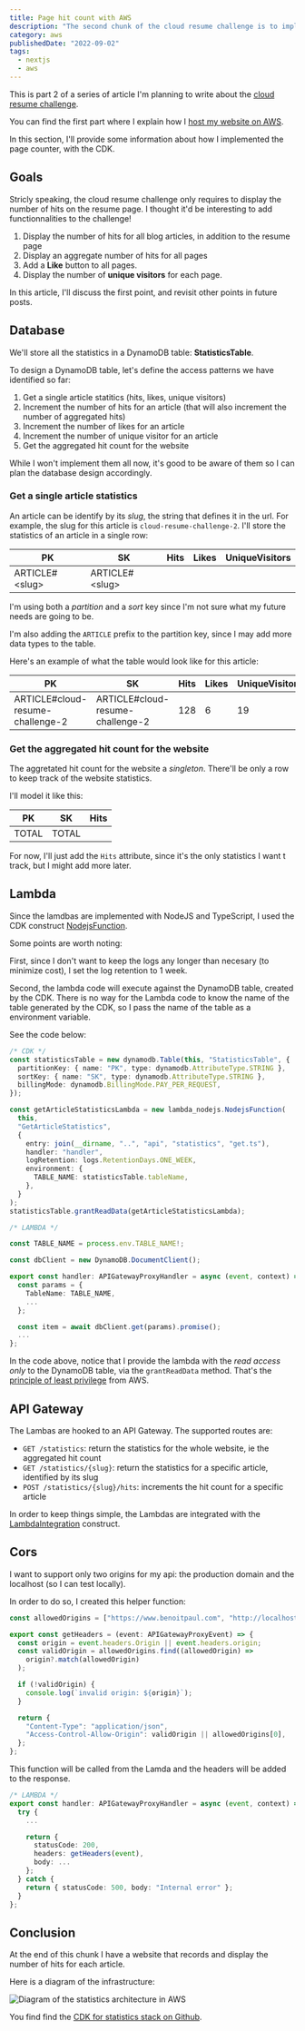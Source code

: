```yaml
---
title: Page hit count with AWS
description: "The second chunk of the cloud resume challenge is to implement a webpage hit count with API Gateway, Lambda function and DynamoDB."
category: aws
publishedDate: "2022-09-02"
tags:
  - nextjs
  - aws
---
```


This is part 2 of a series of article I'm planning to write about the [cloud resume challenge](https://cloudresumechallenge.dev/).

You can find the first part where I explain how I [host my website on AWS](https://www.benoitpaul.com/blog/aws/cloud-resume-challenge-1/).

In this section, I'll provide some information about how I implemented the page counter, with the CDK.

## Goals

Stricly speaking, the cloud resume challenge only requires to display the number of hits on the resume page. I thought it'd be interesting to add functionnalities to the challenge!

1. Display the number of hits for all blog articles, in addition to the resume page
2. Display an aggregate number of hits for all pages
3. Add a **Like** button to all pages.
4. Display the number of **unique visitors** for each page.

In this article, I'll discuss the first point, and revisit other points in future posts.

## Database

We'll store all the statistics in a DynamoDB table: **StatisticsTable**.

To design a DynamoDB table, let's define the access patterns we have identified so far:

1. Get a single article statitics (hits, likes, unique visitors)
2. Increment the number of hits for an article (that will also increment the number of aggregated hits)
3. Increment the number of likes for an article
4. Increment the number of unique visitor for an article
5. Get the aggregated hit count for the website

While I won't implement them all now, it's good to be aware of them so I can plan the database design accordingly.

### Get a single article statistics

An article can be identify by its _slug_, the string that defines it in the url. For example, the slug for this article is `cloud-resume-challenge-2`.
I'll store the statistics of an article in a single row:

| PK               | SK               | Hits | Likes | UniqueVisitors |
| ---------------- | ---------------- | ---- | ----- | -------------- |
| ARTICLE#\<slug\> | ARTICLE#\<slug\> |      |       |                |

I'm using both a _partition_ and a _sort_ key since I'm not sure what my future needs are going to be.

I'm also adding the `ARTICLE` prefix to the partition key, since I may add more data types to the table.

Here's an example of what the table would look like for this article:

| PK                               | SK                               | Hits | Likes | UniqueVisitors |
| -------------------------------- | -------------------------------- | ---- | ----- | -------------- |
| ARTICLE#cloud-resume-challenge-2 | ARTICLE#cloud-resume-challenge-2 | 128  | 6     | 19             |

### Get the aggregated hit count for the website

The aggretated hit count for the website a _singleton_. There'll be only a row to keep track of the website statistics.

I'll model it like this:

| PK    | SK    | Hits |
| ----- | ----- | ---- |
| TOTAL | TOTAL |      |

For now, I'll just add the `Hits` attribute, since it's the only statistics I want t track, but I might add more later.

## Lambda

Since the lamdbas are implemented with NodeJS and TypeScript, I used the CDK construct [NodejsFunction](https://docs.aws.amazon.com/cdk/api/v2/docs/aws-cdk-lib.aws_lambda_nodejs.NodejsFunction.html).

Some points are worth noting:

First, since I don't want to keep the logs any longer than necesary (to minimize cost), I set the log retention to 1 week.

Second, the lambda code will execute against the DynamoDB table, created by the CDK.
There is no way for the Lambda code to know the name of the table generated by the CDK, so I pass the name of the table as a environment variable.

See the code below:

```ts
/* CDK */
const statisticsTable = new dynamodb.Table(this, "StatisticsTable", {
  partitionKey: { name: "PK", type: dynamodb.AttributeType.STRING },
  sortKey: { name: "SK", type: dynamodb.AttributeType.STRING },
  billingMode: dynamodb.BillingMode.PAY_PER_REQUEST,
});

const getArticleStatisticsLambda = new lambda_nodejs.NodejsFunction(
  this,
  "GetArticleStatistics",
  {
    entry: join(__dirname, "..", "api", "statistics", "get.ts"),
    handler: "handler",
    logRetention: logs.RetentionDays.ONE_WEEK,
    environment: {
      TABLE_NAME: statisticsTable.tableName,
    },
  }
);
statisticsTable.grantReadData(getArticleStatisticsLambda);
```

```ts
/* LAMBDA */

const TABLE_NAME = process.env.TABLE_NAME!;

const dbClient = new DynamoDB.DocumentClient();

export const handler: APIGatewayProxyHandler = async (event, context) => {
  const params = {
    TableName: TABLE_NAME,
    ...
  };

  const item = await dbClient.get(params).promise();
  ...
};
```

In the code above, notice that I provide the lambda with the _read access only_ to the DynamoDB table, via the `grantReadData` method. That's the [principle of least privilege](https://docs.aws.amazon.com/IAM/latest/UserGuide/best-practices.html) from AWS.

## API Gateway

The Lambas are hooked to an API Gateway. The supported routes are:

- `GET /statistics`: return the statistics for the whole website, ie the aggregated hit count
- `GET /statistics/{slug}`: return the statistics for a specific article, identified by its slug
- `POST /statistics/{slug}/hits`: increments the hit count for a specific article

In order to keep things simple, the Lambdas are integrated with the [LambdaIntegration](https://docs.aws.amazon.com/cdk/api/v2/docs/aws-cdk-lib.aws_apigateway.LambdaIntegration.html) construct.

## Cors

I want to support only two origins for my api: the production domain and the localhost (so I can test locally).

In order to do so, I created this helper function:

```ts
const allowedOrigins = ["https://www.benoitpaul.com", "http://localhost:3000"];

export const getHeaders = (event: APIGatewayProxyEvent) => {
  const origin = event.headers.Origin || event.headers.origin;
  const validOrigin = allowedOrigins.find((allowedOrigin) =>
    origin?.match(allowedOrigin)
  );

  if (!validOrigin) {
    console.log(`invalid origin: ${origin}`);
  }

  return {
    "Content-Type": "application/json",
    "Access-Control-Allow-Origin": validOrigin || allowedOrigins[0],
  };
};
```

This function will be called from the Lamda and the headers will be added to the response.

```ts
/* LAMBDA */
export const handler: APIGatewayProxyHandler = async (event, context) => {
  try {
    ...

    return {
      statusCode: 200,
      headers: getHeaders(event),
      body: ...
    };
  } catch {
    return { statusCode: 500, body: "Internal error" };
  }
};
```

## Conclusion

At the end of this chunk I have a website that records and display the number of hits for each article.

Here is a diagram of the infrastructure:

![Diagram of the statistics architecture in AWS](/images/cloud-resume-challenge-2-article-statistics.png)

You find find the [CDK for statistics stack on Github](https://github.com/benoitpaul/benoitpaul.com/blob/main/infrastructure/lib/benoitpaul-statistics-stack.ts).
